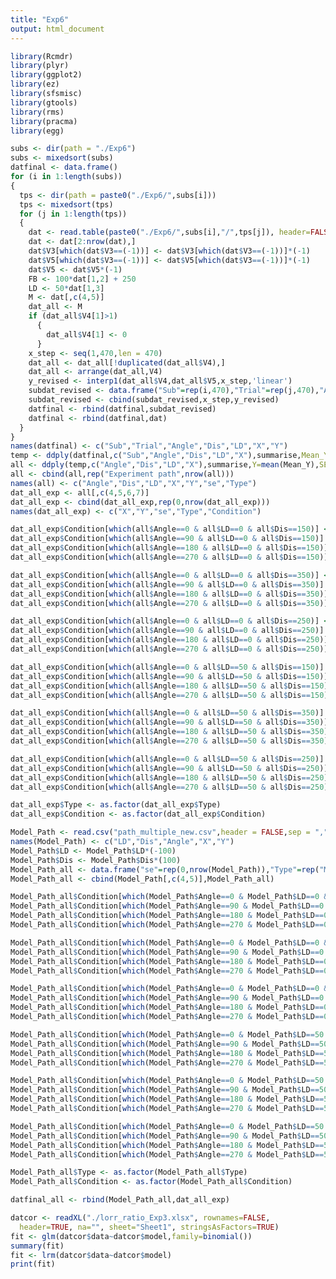 ```yaml
---
title: "Exp6"
output: html_document
---
```

```r
library(Rcmdr)
library(plyr)
library(ggplot2)
library(ez)
library(sfsmisc)
library(gtools)
library(rms)
library(pracma)
library(egg)
```

```r
subs <- dir(path = "./Exp6")
subs <- mixedsort(subs)
datfinal <- data.frame()
for (i in 1:length(subs))
{
  tps <- dir(path = paste0("./Exp6/",subs[i]))
  tps <- mixedsort(tps)
  for (j in 1:length(tps))
  {
    dat <- read.table(paste0("./Exp6/",subs[i],"/",tps[j]), header=FALSE, sep="_", na.strings="NA", dec=".", strip.white=TRUE)
    dat <- dat[2:nrow(dat),]
    dat$V3[which(dat$V3==(-1))] <- dat$V3[which(dat$V3==(-1))]*(-1)
    dat$V5[which(dat$V3==(-1))] <- dat$V5[which(dat$V3==(-1))]*(-1)
    dat$V5 <- dat$V5*(-1)
    FB <- 100*dat[1,2] + 250
    LD <- 50*dat[1,3]
    M <- dat[,c(4,5)]
    dat_all <- M
    if (dat_all$V4[1]>1)
      {
        dat_all$V4[1] <- 0
      }
    x_step <- seq(1,470,len = 470)
    dat_all <- dat_all[!duplicated(dat_all$V4),]
    dat_all <- arrange(dat_all,V4)
    y_revised <- interp1(dat_all$V4,dat_all$V5,x_step,'linear')
    subdat_revised <- data.frame("Sub"=rep(i,470),"Trial"=rep(j,470),"Angle"=rep(dat$V1[1],470),"Dis"=rep(FB,470),"LD"=rep(LD,470))
    subdat_revised <- cbind(subdat_revised,x_step,y_revised)
    datfinal <- rbind(datfinal,subdat_revised)
    datfinal <- rbind(datfinal,dat)
  }
}
names(datfinal) <- c("Sub","Trial","Angle","Dis","LD","X","Y")
temp <- ddply(datfinal,c("Sub","Angle","Dis","LD","X"),summarise,Mean_Y=mean(Y))
all <- ddply(temp,c("Angle","Dis","LD","X"),summarise,Y=mean(Mean_Y),SE=sd(Mean_Y)/sqrt(25))
all <- cbind(all,rep("Experiment path",nrow(all)))
names(all) <- c("Angle","Dis","LD","X","Y","se","Type")
dat_all_exp <- all[,c(4,5,6,7)]
dat_all_exp <- cbind(dat_all_exp,rep(0,nrow(dat_all_exp)))
names(dat_all_exp) <- c("X","Y","se","Type","Condition")

dat_all_exp$Condition[which(all$Angle==0 & all$LD==0 & all$Dis==150)] <- 1
dat_all_exp$Condition[which(all$Angle==90 & all$LD==0 & all$Dis==150)] <- 2
dat_all_exp$Condition[which(all$Angle==180 & all$LD==0 & all$Dis==150)] <- 3
dat_all_exp$Condition[which(all$Angle==270 & all$LD==0 & all$Dis==150)] <- 4

dat_all_exp$Condition[which(all$Angle==0 & all$LD==0 & all$Dis==350)] <- 5
dat_all_exp$Condition[which(all$Angle==90 & all$LD==0 & all$Dis==350)] <- 6
dat_all_exp$Condition[which(all$Angle==180 & all$LD==0 & all$Dis==350)] <- 7
dat_all_exp$Condition[which(all$Angle==270 & all$LD==0 & all$Dis==350)] <- 8

dat_all_exp$Condition[which(all$Angle==0 & all$LD==0 & all$Dis==250)] <- 9
dat_all_exp$Condition[which(all$Angle==90 & all$LD==0 & all$Dis==250)] <- 10
dat_all_exp$Condition[which(all$Angle==180 & all$LD==0 & all$Dis==250)] <- 11
dat_all_exp$Condition[which(all$Angle==270 & all$LD==0 & all$Dis==250)] <- 12

dat_all_exp$Condition[which(all$Angle==0 & all$LD==50 & all$Dis==150)] <- 13
dat_all_exp$Condition[which(all$Angle==90 & all$LD==50 & all$Dis==150)] <- 14
dat_all_exp$Condition[which(all$Angle==180 & all$LD==50 & all$Dis==150)] <- 15
dat_all_exp$Condition[which(all$Angle==270 & all$LD==50 & all$Dis==150)] <- 16

dat_all_exp$Condition[which(all$Angle==0 & all$LD==50 & all$Dis==350)] <- 17
dat_all_exp$Condition[which(all$Angle==90 & all$LD==50 & all$Dis==350)] <- 18
dat_all_exp$Condition[which(all$Angle==180 & all$LD==50 & all$Dis==350)] <- 19
dat_all_exp$Condition[which(all$Angle==270 & all$LD==50 & all$Dis==350)] <- 20

dat_all_exp$Condition[which(all$Angle==0 & all$LD==50 & all$Dis==250)] <- 21
dat_all_exp$Condition[which(all$Angle==90 & all$LD==50 & all$Dis==250)] <- 22
dat_all_exp$Condition[which(all$Angle==180 & all$LD==50 & all$Dis==250)] <- 23
dat_all_exp$Condition[which(all$Angle==270 & all$LD==50 & all$Dis==250)] <- 24

dat_all_exp$Type <- as.factor(dat_all_exp$Type)
dat_all_exp$Condition <- as.factor(dat_all_exp$Condition)
```

```r
Model_Path <- read.csv("path_multiple_new.csv",header = FALSE,sep = ",")
names(Model_Path) <- c("LD","Dis","Angle","X","Y")
Model_Path$LD <- Model_Path$LD*(-100)
Model_Path$Dis <- Model_Path$Dis*(100)
Model_Path_all <- data.frame("se"=rep(0,nrow(Model_Path)),"Type"=rep("Model_path",nrow(Model_Path)),"Condition"=rep(0,nrow(Model_Path)))
Model_Path_all <- cbind(Model_Path[,c(4,5)],Model_Path_all)

Model_Path_all$Condition[which(Model_Path$Angle==0 & Model_Path$LD==0 & Model_Path$Dis==150)] <- 1
Model_Path_all$Condition[which(Model_Path$Angle==90 & Model_Path$LD==0 & Model_Path$Dis==150)] <- 2
Model_Path_all$Condition[which(Model_Path$Angle==180 & Model_Path$LD==0 & Model_Path$Dis==150)] <- 3
Model_Path_all$Condition[which(Model_Path$Angle==270 & Model_Path$LD==0 & Model_Path$Dis==150)] <- 4

Model_Path_all$Condition[which(Model_Path$Angle==0 & Model_Path$LD==0 & Model_Path$Dis==350)] <- 5
Model_Path_all$Condition[which(Model_Path$Angle==90 & Model_Path$LD==0 & Model_Path$Dis==350)] <- 6
Model_Path_all$Condition[which(Model_Path$Angle==180 & Model_Path$LD==0 & Model_Path$Dis==350)] <- 7
Model_Path_all$Condition[which(Model_Path$Angle==270 & Model_Path$LD==0 & Model_Path$Dis==350)] <- 8

Model_Path_all$Condition[which(Model_Path$Angle==0 & Model_Path$LD==0 & Model_Path$Dis==250)] <- 9
Model_Path_all$Condition[which(Model_Path$Angle==90 & Model_Path$LD==0 & Model_Path$Dis==250)] <- 10
Model_Path_all$Condition[which(Model_Path$Angle==180 & Model_Path$LD==0 & Model_Path$Dis==250)] <- 11
Model_Path_all$Condition[which(Model_Path$Angle==270 & Model_Path$LD==0 & Model_Path$Dis==250)] <- 12

Model_Path_all$Condition[which(Model_Path$Angle==0 & Model_Path$LD==50 & Model_Path$Dis==150)] <- 13
Model_Path_all$Condition[which(Model_Path$Angle==90 & Model_Path$LD==50 & Model_Path$Dis==150)] <- 14
Model_Path_all$Condition[which(Model_Path$Angle==180 & Model_Path$LD==50 & Model_Path$Dis==150)] <- 15
Model_Path_all$Condition[which(Model_Path$Angle==270 & Model_Path$LD==50 & Model_Path$Dis==150)] <- 16

Model_Path_all$Condition[which(Model_Path$Angle==0 & Model_Path$LD==50 & Model_Path$Dis==350)] <- 17
Model_Path_all$Condition[which(Model_Path$Angle==90 & Model_Path$LD==50 & Model_Path$Dis==350)] <- 18
Model_Path_all$Condition[which(Model_Path$Angle==180 & Model_Path$LD==50 & Model_Path$Dis==350)] <- 19
Model_Path_all$Condition[which(Model_Path$Angle==270 & Model_Path$LD==50 & Model_Path$Dis==350)] <- 20

Model_Path_all$Condition[which(Model_Path$Angle==0 & Model_Path$LD==50 & Model_Path$Dis==250)] <- 21
Model_Path_all$Condition[which(Model_Path$Angle==90 & Model_Path$LD==50 & Model_Path$Dis==250)] <- 22
Model_Path_all$Condition[which(Model_Path$Angle==180 & Model_Path$LD==50 & Model_Path$Dis==250)] <- 23
Model_Path_all$Condition[which(Model_Path$Angle==270 & Model_Path$LD==50 & Model_Path$Dis==250)] <- 24

Model_Path_all$Type <- as.factor(Model_Path_all$Type)
Model_Path_all$Condition <- as.factor(Model_Path_all$Condition)

datfinal_all <- rbind(Model_Path_all,dat_all_exp)
```

```r
datcor <- readXL("./lorr_ratio_Exp3.xlsx", rownames=FALSE, 
  header=TRUE, na="", sheet="Sheet1", stringsAsFactors=TRUE)
fit <- glm(datcor$data~datcor$model,family=binomial())
summary(fit)
fit <- lrm(datcor$data~datcor$model)
print(fit)
```